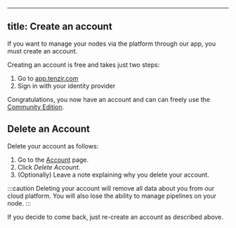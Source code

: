 
---
title: Create an account
---

If you want to manage your nodes via the platform through our app, you must
create an account.

Creating an account is free and takes just two steps:


<Steps>

1. Go to [app.tenzir.com](https://app.tenzir.com)
2. Sign in with your identity provider

</Steps>

Congratulations, you now have an account and can can freely use the
[Community Edition](https://tenzir.com/pricing).

## Delete an Account

Delete your account as follows:

<Steps>

1. Go to the [Account](https://app.tenzir.com/account) page.
2. Click *Delete Account*.
3. (Optionally) Leave a note explaining why you delete your account.

</Steps>

:::caution
Deleting your account will remove all data about you from our cloud platform.
You will also lose the ability to manage pipelines on your node.
:::

If you decide to come back, just re-create an account as described
above.
